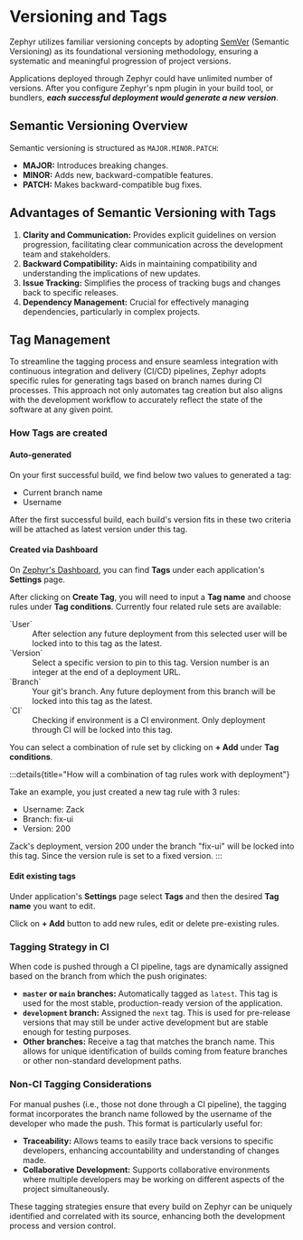 # Versioning and Tags

Zephyr utilizes familiar versioning concepts by adopting [SemVer](https://semver.org/) (Semantic Versioning) as its foundational versioning methodology, ensuring a systematic and meaningful progression of project versions.

Applications deployed through Zephyr could have unlimited number of versions. After you configure Zephyr's npm plugin in your build tool, or bundlers, _**each successful deployment would generate a new version**_. 

## Semantic Versioning Overview

Semantic versioning is structured as `MAJOR.MINOR.PATCH`:
- **MAJOR:** Introduces breaking changes.
- **MINOR:** Adds new, backward-compatible features.
- **PATCH:** Makes backward-compatible bug fixes.

## Advantages of Semantic Versioning with Tags

1. **Clarity and Communication:** Provides explicit guidelines on version progression, facilitating clear communication across the development team and stakeholders.
2. **Backward Compatibility:** Aids in maintaining compatibility and understanding the implications of new updates.
3. **Issue Tracking:** Simplifies the process of tracking bugs and changes back to specific releases.
4. **Dependency Management:** Crucial for effectively managing dependencies, particularly in complex projects.



## Tag Management

To streamline the tagging process and ensure seamless integration with continuous integration and delivery (CI/CD) pipelines, Zephyr adopts specific rules for generating tags based on branch names during CI processes. This approach not only automates tag creation but also aligns with the development workflow to accurately reflect the state of the software at any given point.


### How Tags are created 

#### Auto-generated

On your first successful build, we find below two values to generated a tag: 
- Current branch name
- Username 

After the first successful build, each build's version fits in these two criteria will be attached as latest version under this tag. 

#### Created via Dashboard 

On [Zephyr's Dashboard](https://app.zephyr-cloud.io), you can find **Tags** under each application's **Settings** page. 

After clicking on **Create Tag**, you will need to input a **Tag name** and choose rules under **Tag conditions**. Currently four related rule sets are available: 

<dl>
<dt>`User`</dt>
<dd>After selection any future deployment from this selected user will be locked into to this tag as the latest.</dd>

<dt>`Version`</dt>
<dd>Select a specific version to pin to this tag. Version number is an integer at the end of a deployment URL.</dd> 

<dt>`Branch`</dt>
<dd>Your git's branch. Any future deployment from this branch will be locked into this tag as the latest. </dd>

<dt>`CI`</dt>
<dd>Checking if environment is a CI environment. Only deployment through CI will be locked into this tag.</dd>
</dl>

You can select a combination of rule set by clicking on **+ Add** under **Tag conditions**. 

:::details{title="How will a combination of tag rules work with deployment"}

Take an example, you just created a new tag rule with 3 rules: 
- Username: Zack 
- Branch: fix-ui 
- Version: 200

Zack's deployment, version 200 under the branch "fix-ui" will be locked into this tag. Since the version rule is set to a fixed version. 
:::


#### Edit existing tags 

Under application's **Settings** page select **Tags** and then the desired **Tag name** you want to edit. 

Click on **+ Add** button to add new rules, edit or delete pre-existing rules. 



### Tagging Strategy in CI

When code is pushed through a CI pipeline, tags are dynamically assigned based on the branch from which the push originates:

- **`master` or `main` branches:** Automatically tagged as `latest`. This tag is used for the most stable, production-ready version of the application.
- **`development` branch:** Assigned the `next` tag. This is used for pre-release versions that may still be under active development but are stable enough for testing purposes.
- **Other branches:** Receive a tag that matches the branch name. This allows for unique identification of builds coming from feature branches or other non-standard development paths.

### Non-CI Tagging Considerations

For manual pushes (i.e., those not done through a CI pipeline), the tagging format incorporates the branch name followed by the username of the developer who made the push. This format is particularly useful for:

- **Traceability:** Allows teams to easily trace back versions to specific developers, enhancing accountability and understanding of changes made.
- **Collaborative Development:** Supports collaborative environments where multiple developers may be working on different aspects of the project simultaneously.

These tagging strategies ensure that every build on Zephyr can be uniquely identified and correlated with its source, enhancing both the development process and version control.